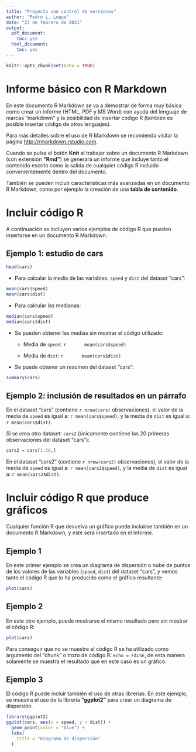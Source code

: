 ```yaml
---
title: "Proyecto con control de versiones"
author: "Pedro L. Luque"
date: "23 de febrero de 2021"
output:
  pdf_document:
    toc: yes
  html_document:
    toc: yes
---
```


```r
knitr::opts_chunk$set(echo = TRUE)
```

# Informe básico con R Markdown

En este documento R Markdown se va a demostrar de forma muy básica como crear un informe (HTML, PDF y MS Word) con ayuda del lenguaje de marcas "markdown" y la posibilidad de insertar código R (también es posible insertar código de otros lenguajes). 

Para más detalles sobre el uso de R Markdown se recomienda visitar la página  <http://rmarkdown.rstudio.com>.

Cuando se pulsa el botón **Knit** al trabajar sobre un documento R Markdown (con extensión **"Rmd"**) se generará un informe que incluye tanto el contenido escrito como la salida de cualquier código R incluido convenientemente dentro del documento.

También se pueden incluir características más avanzadas en un documento R Markdown, como por ejemplo la creación de una **tabla de contenido**.

# Incluir código R

A continuación se incluyen varios ejemplos de código R que pueden insertarse en un documento R Markdown.

## Ejemplo 1: estudio de cars

```r
head(cars)
```
- Para calcular la media de las variables: `speed` y `dist` del dataset "cars":
```r
mean(cars$speed)
mean(cars$dist)
```

- Para calcular las medianas:
```r
median(cars$speed)
median(cars$dist)
```

- Se pueden obtener las medias sin mostrar el código utilizado:

    + Media de `speed`:
        ```r
        mean(cars$speed)
        ```

    + Media de `dist`:
        ```r
        mean(cars$dist)
        ```

- Se puede obtener un resumen del dataset "cars":
```r
summary(cars)
```

## Ejemplo 2: inclusión de resultados en un párrafo

En el dataset "cars" (contiene `r nrow(cars)` observaciones), el valor de la media de `speed` es igual a: `r mean(cars$speed)`, y la media de `dist` es igual a: `r mean(cars$dist)`.

Si se crea otro dataset: `cars2` (únicamente contiene las 20 primeras observaciones del dataset "cars"):

```r
cars2 = cars[1:20,]
```

En el dataset "cars2" (contiene `r nrow(cars2)` observaciones), el valor de la media de `speed` es igual a: `r mean(cars2$speed)`, y la media de `dist` es igual a: `r mean(cars2$dist)`.


# Incluir código R que produce gráficos

Cualquier función R que devuelva un gráfico puede incluirse también en un documento R Markdown, y este será insertado en el informe.


## Ejemplo 1

En este primer ejemplo se crea un diagrama de dispersión o nube de puntos de los valores de las variables (`speed`, `dist`) del dataset "cars", y vemos tanto el código R que lo ha producido como el gráfico resultante:

```r
plot(cars)
```

## Ejemplo 2

En este otro ejemplo, puede mostrarse el mismo resultado pero sin mostrar el código R:
```r
plot(cars)
```
Para conseguir que no se muestre el código R se ha utilizado como argumento del "chunk" o trozo de código R: `echo = FALSE`, de esta manera solamente se muestra el resultado que en este caso es un gráfico.

## Ejemplo 3

El código R puede incluir también el uso de otras librerías. En este ejemplo, se muestra el uso de la librería **"ggplot2"** para crear un diagrama de dispersión.

```r
library(ggplot2)
ggplot(cars, aes(x = speed, y = dist)) +
  geom_point(color = "blue") +
  labs(
    title = "Diagrama de dispersión"
  )
```

